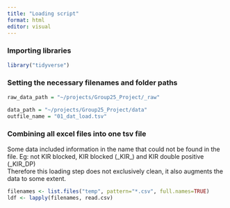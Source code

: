 ```yaml
---
title: "Loading script"
format: html
editor: visual
---
```


### Importing libraries

```r
library("tidyverse")
```

### Setting the necessary filenames and folder paths

```r

raw_data_path = "~/projects/Group25_Project/_raw"

data_path = "~/projects/Group25_Project/data"
outfile_name = "01_dat_load.tsv"

```

### Combining all excel files into one tsv file

Some data included information in the name that could not be found in the file. Eg: not KIR blocked, KIR blocked (\_KIR\_) and KIR double positive (\_KIR_DP)\
Therefore this loading step does not exclusively clean, it also augments the data to some extent.

```r

filenames <- list.files("temp", pattern="*.csv", full.names=TRUE)
ldf <- lapply(filenames, read.csv)


```
